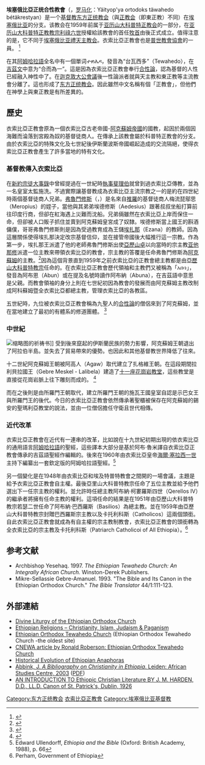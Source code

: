 {{Infobox 正教会
|show_name = 埃塞俄比亞正统合性教會<br /><small>የኢትዮጵያ ኦርቶዶክስ ተዋሕዶ ቤተ ክርስቲያን</small>
|image = 
|caption = 
|founder = [[弗鲁门修斯|弗鲁门修斯]]
|independence = 1959年（自[[亚历山大科普特正教会|亚历山大科普特正教会]]）
|recognition = [[东方正统教会|东方正统教会]]
|primate = [[阿布纳·马蒂亚斯|阿布纳·马蒂亚斯]]和{{link-en|阿布纳·默库里乌斯|Abune Merkorios}}
|headquarters = [[埃塞俄比亚|埃塞俄比亚]][[亚的斯亚贝巴|亚的斯亚贝巴]]
|territory = [[埃塞俄比亚|埃塞俄比亚]]
|possessions = [[苏丹共和国|苏丹共和国]]、[[吉布提|吉布提]]、[[肯尼亚|肯尼亚]]、[[南非共和国|南非共和国]]、[[耶路撒冷|耶路撒冷]]、[[欧洲|欧洲]]、[[美国|美国]]、[[加拿大|加拿大]]、[[加勒比地区|加勒比地区]]、[[拉丁美洲|拉丁美洲]]、[[澳大利亚|澳大利亚]]
|language = [[吉兹语|吉兹语]]
|population = 4500万
|website = [http://www.eotc-patriarch.org/ Official Website of the Patriarchate]{{en icon}}
}}

'''埃塞俄比亞正统合性教會'''（{{lang-am|የኢትዮጵያ ኦርቶዶክስ ተዋሕዶ ቤተ ክርስቲያን}}，[[罗马化|罗马化]]：Yäityop'ya ortodoks täwahedo bétäkrestyan）是一个[[基督教|基督教]][[东方正统教会|东方正统教会]]（與[[正教会|正教会]]（即東正教）不同）在[[埃塞俄比亚|埃塞俄比亚]]的分支。该教会在1959年前属于[[亚历山大科普特正教会|亚历山大科普特正教会]]的一部分，在[[亚历山大科普特正教教宗列表|亚历山大科普特正教教宗]][[西里爾六世_(亞歷山大教宗)|利祿六世]]授權給該教會的首任[[宗主教|牧首]]由後正式成立。值得注意的是，它不同于[[埃塞俄比亚禮天主教会|埃塞俄比亚禮天主教会]]。衣索比亞正教會也是[[普世教會協會|普世教會協會]]的一員。 <ref>{{cite web|title=Ethiopian Orthodox Tewahedo Church|url=http://www.oikoumene.org/en/member-churches/ethiopian-orthodox-tewahedo-church|work=Member Churches|publisher=普世教會協會官網|accessdate=2014-03-03|archive-date=2020-05-15|archive-url=https://web.archive.org/web/20200515190209/https://www.oikoumene.org/en/member-churches/ethiopian-orthodox-tewahedo-church|dead-url=no}}{{En}}</ref>

在其[[阿姆哈拉語|阿姆哈拉語]]全名中有一個單词''ተዋሕዶ''，發音為“台瓦西多”（Tewahedo），在[[吉茲语|吉茲文]]中意为“合而為一”。這是因為衣索比亞正教會奉行[[合性論|合性論]]，認為基督的人性已經融入神性中了。在[[迦克敦大公會議|迦克敦大公會議]]後一性論派者就與天主教和東正教等主流教會分離了。這也形成了[[东方正统教会|东方正统教会]]。因此雖然中文名稱有個「正教會」，但他們在神學上與東正教是有所差異的。

==歷史==
衣索比亞正教會原為一個衣索比亞古老帝國-[[阿克蘇姆帝國|阿克蘇姆帝國]]的國教，起因於兩個因海難而淪落到宮殿為奴的基督徒商人。在傳承上該教會屬於科普特正教會的分支。由於衣索比亞的特殊文化及七世紀後伊斯蘭波斯帝國崛起造成的交流隔絕，使得衣索比亞正教會產生了許多當地的特有文化。
===基督教傳入衣索比亞===
在[[新約|新約]][[宗徒大事錄|宗徒大事錄]]中曾經提過在一世紀時[[腓利_(傳福音者)|執事斐理伯]]就曾到過衣索比亞傳教，並為一名皇室太監施洗。不過實際讓基督教成為衣索比亞主流宗教之一的是約在四世紀時兩個基督徒商人兄弟。[[弗魯門修斯|弗魯門修斯]]（{{lang-en|Frumentius}}，{{lang-gez| ፍሬምናጦስ}}）是名來自[[推羅|推羅]]的基督徒商人梅流琵鄔思（Meropius）的姪子，當他與其弟弟埃德修斯（Aedesius）跟著叔叔坐船打算前往印度行商，但卻在紅海遇上災難而沈船。兄弟倆雖然在衣索比亞上岸而保住一命，但卻被人口販子抓住並賣到阿克蘇姆皇宮成了奴隸。埃德修斯當上國王的斟酒傭僕，哥哥弗魯門修斯則是因為受過教育成為王儲[[阿克蘇姆的埃扎納|埃扎那]]（Ezana）的教師。因為這層關係使得埃扎那決定改宗基督信仰，並在接管帝國後大幅推行這一宗教。作為第一步，埃扎那王派遣了他的老師弗魯門修斯出使[[亞歷山卓|亞歷山卓]]以向當時的宗主教[[亚他那修|亚他那修]]派遣一位主教來帶領衣索比亞的教會，宗主教的答覆是任命弗魯門修斯為[[阿克蘇姆|阿克蘇姆]]的主教。<ref>{{cite book|author=大衛·班特利·哈特|title=基督教的故事|publisher=好讀出版社|isbn=978-986-178-271-3}}</ref>因為這個背景直到1959年之前衣索比亞的正教會總主教都是由[[亞歷山大科普特正教教宗列表|亞歷山大科普特教宗]]任命的。在衣索比亞正教會歷代領袖和主教們又被稱為「አቡነ」，發音為阿布恩（Abun）或在提及名號時讀作阿布納（Abuna），在吉茲語中意思是父親。而教會領袖的身分上則在七世紀初因為教會的發展而由阿克蘇姆主教改制成阿科蘇姆暨全衣索比亞都總主教，管理衣索比亞的各教區。

五世紀時，九位被衣索比亞正教會稱為九聖人的[[合性論|合性論]]的僧侶來到了阿克蘇姆，並在當地建立了最初的有體系的修道團體。 <ref>{{cite web|title=Nine Saints|url=http://www.abbayesehaq.com/nwhistory_ninesaints.htm|publisher=Abuna Yesehaq .com}}{{dead link|date=2017年12月 |bot=InternetArchiveBot |fix-attempted=yes }}</ref>

===中世紀===
[[File:Sample_of_Ge'ez_writing.jpg|缩略图]]的祈祷书]]
受到後來竄起的伊斯蘭民族的勢力影響，阿克蘇姆王朝退出了阿拉伯半島。並失去了貿易帶來的優勢。也因此和其他基督教世界降低了往來。

十二世紀阿克蘇姆王朝被阿高人（Agaw）取代建立了扎格維王朝。在這段期間拉利貝拉國王（Gebre Meskel - Lalibela）建造了[[拉利貝拉岩石教堂|十一座花崗岩教堂]]，這些教堂是直接從花崗岩脈上往下雕刻而成的。 <ref>{{cite web|title=拉利貝拉（Lalibela）|url=http://ethiopia.go2c.info/index.php?theme=etLalibela|work=東非遺產文化之旅|publisher=ethiopia.go2c.info.|access-date=2014-03-04|archive-url=https://web.archive.org/web/20140304163808/http://ethiopia.go2c.info/index.php?theme=etLalibela|archive-date=2014-03-04|dead-url=yes}}</ref>

而在之後則是由所羅門王朝取代，建立所羅門王朝的施瓦王國皇室自認是示巴女王與所羅門王的後代。今日的衣索比亞正教會依然傳承著聖櫃被保存在阿克蘇姆的錫安的聖瑪利亞教堂的說法，並由一位僧侶擔任守衛且世代相傳。

===近代改革===
衣索比亞正教會在近代有一連串的改革，比如說在十九世紀初期出現的依衣索比亞的通用語言[[阿姆哈拉語|阿姆哈拉語]]的聖經，這些譯本大部分是基於阿布·魯米譯自衣索比亞正教會傳承的吉茲語聖經作編輯的。後來在1960年由衣索比亞皇帝[[海爾·塞拉西一世|海爾·塞拉西一世]]主持下編纂出一套欽定版的阿姆哈拉語聖經。<ref>Edward Ullendorff, ''Ethiopia and the Bible'' (Oxford: British Academy, 1988), p. 66</ref>

另一個變化是在1948年由衣索比亞和埃及特普特教會之間開的一場會議，主題是給予衣索比亞正教會自主權。最後亞里山大科普特教宗任命了五位主教並給予他們選出下一任宗主教的權利。並允許時任總主教阿布納·柯婁羅斯四世（Qerellos IV）的繼承者將擁有任命主教的權利。這項任命的結果是在1951年由亞歷山大科普特教宗若瑟二世任命了阿布納·巴西羅斯（Basilios）為總主教。並在1959年由亞歷山大科普特教宗封贈巴西羅斯宗主教以及卡托利科斯（Catholicos）這兩個頭銜。自此衣索比亞正教會就成為有自主權的宗主教制教會，衣索比亞正教會的頭銜轉為全衣索比亞的宗主教及卡托利科斯（Patriarch Catholicoi of All Ethiopia）。<ref>Perham, Government of Ethiopia</ref>

== 参考文献 ==
{{Reflist|2}}

*Archbishop Yesehaq. 1997. ''The Ethiopian Tewahedo Church: An Integrally African Church.'' Winston-Derek Publishers.
*Mikre-Sellassie Gebre-Amanuel. 1993. "The Bible and Its Canon in the Ethiopian Orthodox Church." ''The Bible Translator'' 44/1:111-123.

==外部連結==
{{Commons category|Ethiopian Orthodox Church}}
*[http://ethiopianorthodox.org/biography/englishethiopianliturgy.pdf Divine Liturgy of the Ethiopian Orthodox Church] {{Wayback|url=http://ethiopianorthodox.org/biography/englishethiopianliturgy.pdf |date=20210114184214 }}
*[http://www.ethiopiantreasures.co.uk/pages/religion.htm Ethiopian Religions – Christianity, Islam, Judaism & Paganism] {{Wayback|url=http://www.ethiopiantreasures.co.uk/pages/religion.htm |date=20201119205011 }}
*[https://web.archive.org/web/20070106134532/http://www.eotc.faithweb.com/ Ethiopian Orthodox Tewahedo Church] (Ethiopian Orthodox Tewahedo Church -the oldest site)
*[http://www.cnewa.org/default.aspx?ID=7&pagetypeID=9&sitecode=HQ&pageno=1 CNEWA article by Ronald Roberson: Ethiopian Orthodox Tewahedo Church] {{Wayback|url=http://www.cnewa.org/default.aspx?ID=7&pagetypeID=9&sitecode=HQ&pageno=1 |date=20191026210158 }}
*[https://web.archive.org/web/20080704115943/http://kidane-mehret.org/liturgy.html Historical Evolution of Ethiopian Anaphoras]
*[http://www.ascleiden.nl/pdf/workingpaper52.pdf Abbink, J. ''A Bibliography on Christianity in Ethiopia''. Leiden: African Studies Centre, 2003] {{Wayback|url=http://www.ascleiden.nl/pdf/workingpaper52.pdf |date=20180128032229 }} ([[PDF|PDF]])
*[https://web.archive.org/web/20090917033708/http://www.ccel.org/p/pearse/morefathers/harden_ethiopic_literature.htm AN INTRODUCTION TO Ethiopic Christian Literature BY J. M. HARDEN, D.D., LL.D. Canon of St. Patrick's, Dublin, 1926]

{{Africa topic|东方正统教会}}
{{基督教页脚}}

[[Category:东方正统教会|Category:东方正统教会]]
[[Category:衣索比亞正教會|]]
[[Category:埃塞俄比亚基督教|Category:埃塞俄比亚基督教]]